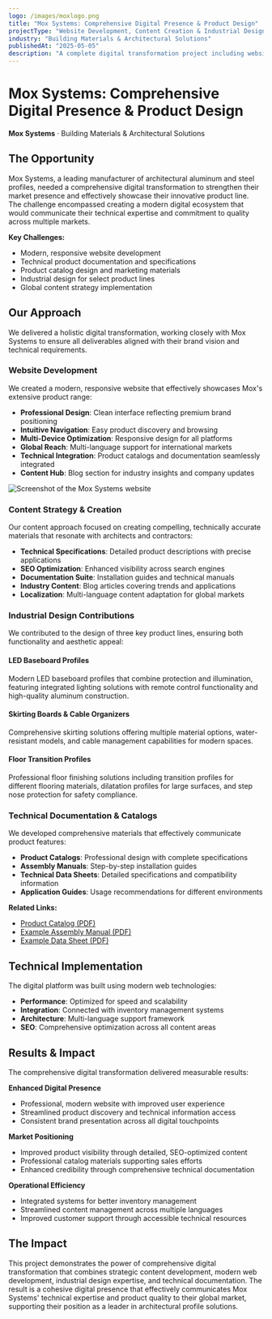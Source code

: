 ```yaml
---
logo: /images/moxlogo.png
title: "Mox Systems: Comprehensive Digital Presence & Product Design"
projectType: "Website Development, Content Creation & Industrial Design"
industry: "Building Materials & Architectural Solutions"
publishedAt: "2025-05-05"
description: "A complete digital transformation project including website development, product design, and content creation for Mox Systems."
---
```


# Mox Systems: Comprehensive Digital Presence & Product Design

**Mox Systems** · Building Materials & Architectural Solutions

## The Opportunity

Mox Systems, a leading manufacturer of architectural aluminum and steel profiles, needed a comprehensive digital transformation to strengthen their market presence and effectively showcase their innovative product line. The challenge encompassed creating a modern digital ecosystem that would communicate their technical expertise and commitment to quality across multiple markets.

**Key Challenges:**
- Modern, responsive website development
- Technical product documentation and specifications
- Product catalog design and marketing materials
- Industrial design for select product lines
- Global content strategy implementation

## Our Approach

We delivered a holistic digital transformation, working closely with Mox Systems to ensure all deliverables aligned with their brand vision and technical requirements.

### Website Development

We created a modern, responsive website that effectively showcases Mox's extensive product range:

- **Professional Design**: Clean interface reflecting premium brand positioning
- **Intuitive Navigation**: Easy product discovery and browsing
- **Multi-Device Optimization**: Responsive design for all platforms
- **Global Reach**: Multi-language support for international markets
- **Technical Integration**: Product catalogs and documentation seamlessly integrated
- **Content Hub**: Blog section for industry insights and company updates

![Screenshot of the Mox Systems website](/images/moxweb.gif)

### Content Strategy & Creation

Our content approach focused on creating compelling, technically accurate materials that resonate with architects and contractors:

- **Technical Specifications**: Detailed product descriptions with precise applications
- **SEO Optimization**: Enhanced visibility across search engines
- **Documentation Suite**: Installation guides and technical manuals
- **Industry Content**: Blog articles covering trends and applications
- **Localization**: Multi-language content adaptation for global markets

### Industrial Design Contributions

We contributed to the design of three key product lines, ensuring both functionality and aesthetic appeal:

#### LED Baseboard Profiles
Modern LED baseboard profiles that combine protection and illumination, featuring integrated lighting solutions with remote control functionality and high-quality aluminum construction.

#### Skirting Boards & Cable Organizers
Comprehensive skirting solutions offering multiple material options, water-resistant models, and cable management capabilities for modern spaces.

#### Floor Transition Profiles
Professional floor finishing solutions including transition profiles for different flooring materials, dilatation profiles for large surfaces, and step nose protection for safety compliance.

### Technical Documentation & Catalogs

We developed comprehensive materials that effectively communicate product features:

- **Product Catalogs**: Professional design with complete specifications
- **Assembly Manuals**: Step-by-step installation guides
- **Technical Data Sheets**: Detailed specifications and compatibility information
- **Application Guides**: Usage recommendations for different environments

**Related Links:**
- [Product Catalog (PDF)](https://moxsystems.com/media/files/mox_profile_systems_catalog_new.pdf?alt=media)
- [Example Assembly Manual (PDF)](https://moxsystems.com/media/files/assembly-manual-lato-en.pdf?alt=media)
- [Example Data Sheet (PDF)](https://moxsystems.com/media/files/datasheet-luceo-en.pdf?alt=media)

## Technical Implementation

The digital platform was built using modern web technologies:

- **Performance**: Optimized for speed and scalability
- **Integration**: Connected with inventory management systems
- **Architecture**: Multi-language support framework
- **SEO**: Comprehensive optimization across all content areas

## Results & Impact

The comprehensive digital transformation delivered measurable results:

**Enhanced Digital Presence**
- Professional, modern website with improved user experience
- Streamlined product discovery and technical information access
- Consistent brand presentation across all digital touchpoints

**Market Positioning**
- Improved product visibility through detailed, SEO-optimized content
- Professional catalog materials supporting sales efforts
- Enhanced credibility through comprehensive technical documentation

**Operational Efficiency**
- Integrated systems for better inventory management
- Streamlined content management across multiple languages
- Improved customer support through accessible technical resources

## The Impact

This project demonstrates the power of comprehensive digital transformation that combines strategic content development, modern web development, industrial design expertise, and technical documentation. The result is a cohesive digital presence that effectively communicates Mox Systems' technical expertise and product quality to their global market, supporting their position as a leader in architectural profile solutions. 